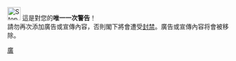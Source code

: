 [[File:Stop hand nuvola.svg|left|30px]]  這是對您的'''唯一一次警告'''！<br />請勿再次添加廣告或宣傳內容，否則閣下將會遭受[[WP:封禁|封禁]]。廣告或宣傳內容将會被移除。<noinclude>
{{Templatesnotice|series = uw-advert|max = 4im|s1 = uw-s4im|notwinkle=yes}}
[[Category:用戶警告模板|廣]]
</noinclude>